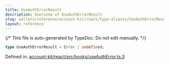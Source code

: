 ```yaml
---
title: UseAuthErrorResult
description: Overview of UseAuthErrorResult
slug: wallets/reference/account-kit/react/type-aliases/UseAuthErrorResult
layout: reference
---
```


{/* This file is auto-generated by TypeDoc. Do not edit manually. */}

```ts
type UseAuthErrorResult = Error | undefined;
```

Defined in: [account-kit/react/src/hooks/useAuthError.ts:3](https://github.com/alchemyplatform/aa-sdk/blob/17aad1f572375d42a06c7e3238078a88a435d459/account-kit/react/src/hooks/useAuthError.ts#L3)

